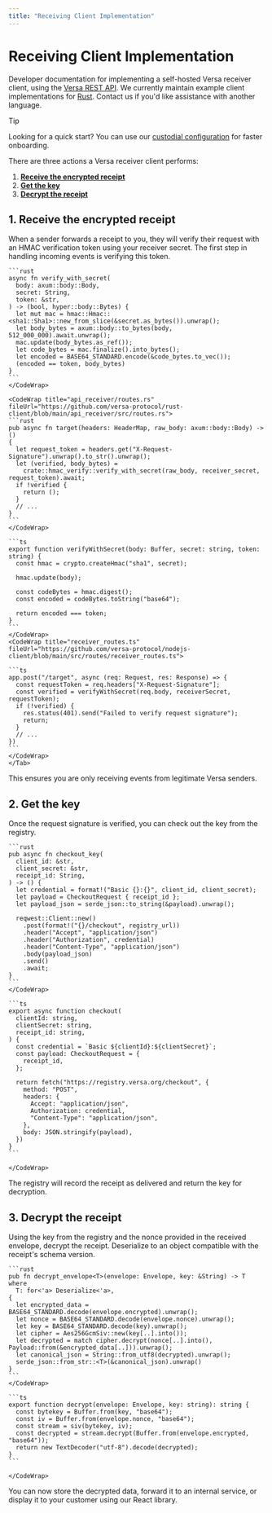 ```yaml
---
title: "Receiving Client Implementation"
---
```


# Receiving Client Implementation

Developer documentation for implementing a self-hosted Versa receiver client, using the [Versa REST API](/receiver). We currently maintain example client implementations for [Rust](https://github.com/versa-protocol/rust-client). Contact us if you'd like assistance with another language.

> [!TIP]
> Looking for a quick start? You can use our [custodial configuration](/receiving#custodial-configuration) for faster onboarding.

There are three actions a Versa receiver client performs:

1. **[Receive the encrypted receipt](#1-receive-the-encrypted-receipt)**
2. **[Get the key](#2-get-the-key)**
3. **[Decrypt the receipt](#3-decrypt-the-receipt)**

## 1. Receive the encrypted receipt

When a sender forwards a receipt to you, they will verify their request with an HMAC verification token using your receiver secret.
The first step in handling incoming events is verifying this token.

<TabGroup>
  <Tab title="Rust">
      <CodeWrap title="hmac_verify.rs" fileUrl="https://github.com/versa-protocol/rust-client/blob/main/api_receiver/src/hmac_verify.rs">

    ```rust
    async fn verify_with_secret(
      body: axum::body::Body,
      secret: String,
      token: &str,
    ) -> (bool, hyper::body::Bytes) {
      let mut mac = hmac::Hmac::<sha1::Sha1>::new_from_slice(&secret.as_bytes()).unwrap();
      let body_bytes = axum::body::to_bytes(body, 512_000_000).await.unwrap();
      mac.update(body_bytes.as_ref());
      let code_bytes = mac.finalize().into_bytes();
      let encoded = BASE64_STANDARD.encode(&code_bytes.to_vec());
      (encoded == token, body_bytes)
    }
    ```
    </CodeWrap>

    <CodeWrap title="api_receiver/routes.rs" fileUrl="https://github.com/versa-protocol/rust-client/blob/main/api_receiver/src/routes.rs">
    ```rust
    pub async fn target(headers: HeaderMap, raw_body: axum::body::Body) -> ()
    {
      let request_token = headers.get("X-Request-Signature").unwrap().to_str().unwrap();
      let (verified, body_bytes) =
        crate::hmac_verify::verify_with_secret(raw_body, receiver_secret, request_token).await;
      if !verified {
        return ();
      }
      // ...
    }
    ```
    </CodeWrap>

  </Tab>
  <Tab title="NodeJS">
      <CodeWrap title="hmac_verify.ts" fileUrl="https://github.com/versa-protocol/nodejs-client/blob/main/src/lib/hmac_verify.ts">

    ```ts
    export function verifyWithSecret(body: Buffer, secret: string, token: string) {
      const hmac = crypto.createHmac("sha1", secret);

      hmac.update(body);

      const codeBytes = hmac.digest();
      const encoded = codeBytes.toString("base64");

      return encoded === token;
    }
    ```
    </CodeWrap>
    <CodeWrap title="receiver_routes.ts" fileUrl="https://github.com/versa-protocol/nodejs-client/blob/main/src/routes/receiver_routes.ts">

    ```ts
    app.post("/target", async (req: Request, res: Response) => {
      const requestToken = req.headers["X-Request-Signature"];
      const verified = verifyWithSecret(req.body, receiverSecret, requestToken);
      if (!verified) {
        res.status(401).send("Failed to verify request signature");
        return;
      }
      // ...
    })
    ```
    </CodeWrap>
    </Tab>
</TabGroup>
This ensures you are only receiving events from legitimate Versa senders.

## 2. Get the key

Once the request signature is verified, you can check out the key from the registry.

<TabGroup>
  <Tab title="Rust">
    <CodeWrap title="r_protocol.rs" fileUrl="https://github.com/versa-protocol/rust-client/blob/main/api_receiver/src/r_protocol.rs">

    ```rust
    pub async fn checkout_key(
      client_id: &str,
      client_secret: &str,
      receipt_id: String,
    ) -> () {
      let credential = format!("Basic {}:{}", client_id, client_secret);
      let payload = CheckoutRequest { receipt_id };
      let payload_json = serde_json::to_string(&payload).unwrap();

      reqwest::Client::new()
        .post(format!("{}/checkout", registry_url))
        .header("Accept", "application/json")
        .header("Authorization", credential)
        .header("Content-Type", "application/json")
        .body(payload_json)
        .send()
        .await;
    }
    ```
    </CodeWrap>

  </Tab>
  <Tab title="NodeJS">
    <CodeWrap title="checkout.ts" fileUrl="https://github.com/versa-protocol/nodejs-client/blob/main/src/lib/checkout.ts">

    ```ts
    export async function checkout(
      clientId: string,
      clientSecret: string,
      receipt_id: string,
    ) {
      const credential = `Basic ${clientId}:${clientSecret}`;
      const payload: CheckoutRequest = {
        receipt_id,
      };

      return fetch("https://registry.versa.org/checkout", {
        method: "POST",
        headers: {
          Accept: "application/json",
          Authorization: credential,
          "Content-Type": "application/json",
        },
        body: JSON.stringify(payload),
      })
    }
    ```

    </CodeWrap>
  </Tab>
</TabGroup>
The registry will record the receipt as delivered and return the key for decryption.

## 3. Decrypt the receipt

Using the key from the registry and the nonce provided in the received envelope, decrypt the receipt. Deserialize to an object compatible with the receipt's schema version.

<TabGroup>
  <Tab title="Rust">
      <CodeWrap title="decryption.rs" fileUrl="https://github.com/versa-protocol/rust-client/blob/main/api_receiver/src/decryption.rs">

    ```rust
    pub fn decrypt_envelope<T>(envelope: Envelope, key: &String) -> T
    where
      T: for<'a> Deserialize<'a>,
    {
      let encrypted_data = BASE64_STANDARD.decode(envelope.encrypted).unwrap();
      let nonce = BASE64_STANDARD.decode(envelope.nonce).unwrap();
      let key = BASE64_STANDARD.decode(key).unwrap();
      let cipher = Aes256GcmSiv::new(key[..].into());
      let decrypted = match cipher.decrypt(nonce[..].into(), Payload::from(&encrypted_data[..])).unwrap();
      let canonical_json = String::from_utf8(decrypted).unwrap();
      serde_json::from_str::<T>(&canonical_json).unwrap()
    }
    ```
    </CodeWrap>

  </Tab>
  <Tab title="NodeJS">
    <CodeWrap title="decrypt.ts" fileUrl="https://github.com/versa-protocol/rust-client/blob/main/src/lib/decrypt.ts">

    ```ts
    export function decrypt(envelope: Envelope, key: string): string {
      const bytekey = Buffer.from(key, "base64");
      const iv = Buffer.from(envelope.nonce, "base64");
      const stream = siv(bytekey, iv);
      const decrypted = stream.decrypt(Buffer.from(envelope.encrypted, "base64"));
      return new TextDecoder("utf-8").decode(decrypted);
    }
    ```

    </CodeWrap>
  </Tab>
</TabGroup>
You can now store the decrypted data, forward it to an internal service, or display it to your customer using our React library.
